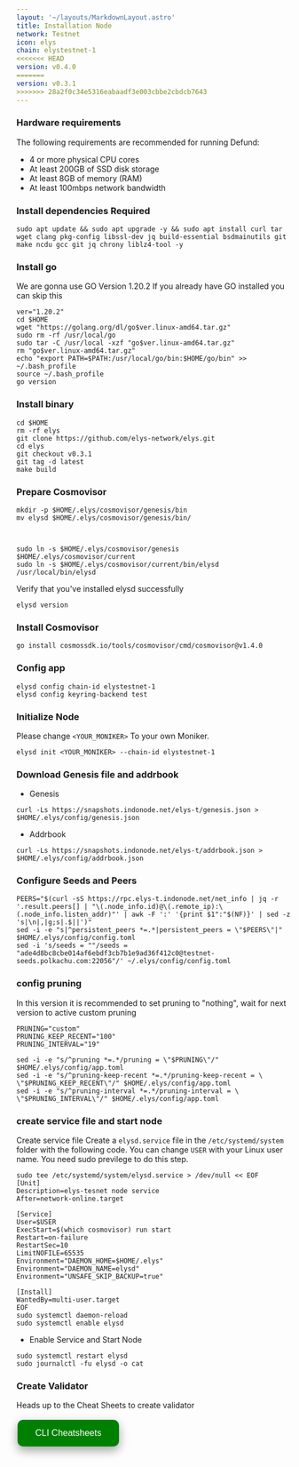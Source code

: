 ```yaml
---
layout: '~/layouts/MarkdownLayout.astro'
title: Installation Node
network: Testnet
icon: elys
chain: elystestnet-1
<<<<<<< HEAD
version: v0.4.0
=======
version: v0.3.1
>>>>>>> 28a2f0c34e5316eabaadf3e003cbbe2cbdcb7643
---
```


### Hardware requirements

The following requirements are recommended for running Defund:

- 4 or more physical CPU cores
- At least 200GB of SSD disk storage
- At least 8GB of memory (RAM)
- At least 100mbps network bandwidth


### Install dependencies Required

```
sudo apt update && sudo apt upgrade -y && sudo apt install curl tar wget clang pkg-config libssl-dev jq build-essential bsdmainutils git make ncdu gcc git jq chrony liblz4-tool -y
```

### Install go

We are gonna use GO Version 1.20.2
If you already have GO installed you can skip this 

```
ver="1.20.2"
cd $HOME
wget "https://golang.org/dl/go$ver.linux-amd64.tar.gz"
sudo rm -rf /usr/local/go
sudo tar -C /usr/local -xzf "go$ver.linux-amd64.tar.gz"
rm "go$ver.linux-amd64.tar.gz"
echo "export PATH=$PATH:/usr/local/go/bin:$HOME/go/bin" >> ~/.bash_profile
source ~/.bash_profile
go version
```

### Install binary

```
cd $HOME
rm -rf elys
git clone https://github.com/elys-network/elys.git
cd elys
git checkout v0.3.1
git tag -d latest
make build
```

### Prepare Cosmovisor
```
mkdir -p $HOME/.elys/cosmovisor/genesis/bin
mv elysd $HOME/.elys/cosmovisor/genesis/bin/



sudo ln -s $HOME/.elys/cosmovisor/genesis $HOME/.elys/cosmovisor/current
sudo ln -s $HOME/.elys/cosmovisor/current/bin/elysd /usr/local/bin/elysd
```

Verify that you've installed elysd successfully

```
elysd version
```

### Install Cosmovisor
```
go install cosmossdk.io/tools/cosmovisor/cmd/cosmovisor@v1.4.0
```

### Config app

```
elysd config chain-id elystestnet-1
elysd config keyring-backend test
```

### Initialize Node

Please change `<YOUR_MONIKER>` To your own Moniker.

```
elysd init <YOUR_MONIKER> --chain-id elystestnet-1
```

### Download Genesis file and addrbook

- Genesis

```
curl -Ls https://snapshots.indonode.net/elys-t/genesis.json > $HOME/.elys/config/genesis.json
```

- Addrbook

```
curl -Ls https://snapshots.indonode.net/elys-t/addrbook.json > $HOME/.elys/config/addrbook.json
```

### Configure Seeds and Peers

```
PEERS="$(curl -sS https://rpc.elys-t.indonode.net/net_info | jq -r '.result.peers[] | "\(.node_info.id)@\(.remote_ip):\(.node_info.listen_addr)"' | awk -F ':' '{print $1":"$(NF)}' | sed -z 's|\n|,|g;s|.$||')"
sed -i -e "s|^persistent_peers *=.*|persistent_peers = \"$PEERS\"|" $HOME/.elys/config/config.toml
sed -i 's/seeds = ""/seeds = "ade4d8bc8cbe014af6ebdf3cb7b1e9ad36f412c0@testnet-seeds.polkachu.com:22056"/' ~/.elys/config/config.toml
```

### config pruning

In this version it is recommended to set pruning to "nothing", wait for next version to active custom pruning

```
PRUNING="custom"
PRUNING_KEEP_RECENT="100"
PRUNING_INTERVAL="19"

sed -i -e "s/^pruning *=.*/pruning = \"$PRUNING\"/" $HOME/.elys/config/app.toml
sed -i -e "s/^pruning-keep-recent *=.*/pruning-keep-recent = \
\"$PRUNING_KEEP_RECENT\"/" $HOME/.elys/config/app.toml
sed -i -e "s/^pruning-interval *=.*/pruning-interval = \
\"$PRUNING_INTERVAL\"/" $HOME/.elys/config/app.toml
```


### create service file and start node

Create service file
Create a `elysd.service` file in the `/etc/systemd/system` folder with the following code. 
You can change `USER` with your Linux user name. You need sudo previlege to do this step.

```
sudo tee /etc/systemd/system/elysd.service > /dev/null << EOF
[Unit]
Description=elys-tesnet node service
After=network-online.target

[Service]
User=$USER
ExecStart=$(which cosmovisor) run start
Restart=on-failure
RestartSec=10
LimitNOFILE=65535
Environment="DAEMON_HOME=$HOME/.elys"
Environment="DAEMON_NAME=elysd"
Environment="UNSAFE_SKIP_BACKUP=true"

[Install]
WantedBy=multi-user.target
EOF
sudo systemctl daemon-reload
sudo systemctl enable elysd
```

- Enable Service and Start Node

```
sudo systemctl restart elysd
sudo journalctl -fu elysd -o cat
```
### Create Validator

Heads up to the Cheat Sheets to create validator

<a href="https://www.indonode.net/testnet/elys/cheat" target="_blank">
  <button style="background-color: green; border: none; color: white; padding: 15px 32px; text-align: center; text-decoration: none; display: inline-block; font-size: 16px; margin: 4px 2px; cursor: pointer; border-radius: 10px; box-shadow: 0 8px 16px 0 rgba(0,0,0,0.2), 0 6px 20px 0 rgba(0,0,0,0.19);" onmouseover="this.style.boxShadow='0 0 0 4px rgba(0,255,0,0.5)'" onmouseout="this.style.boxShadow='0 8px 16px 0 rgba(0,0,0,0.2), 0 6px 20px 0 rgba(0,0,0,0.19)'">CLI Cheatsheets</button>
</a>